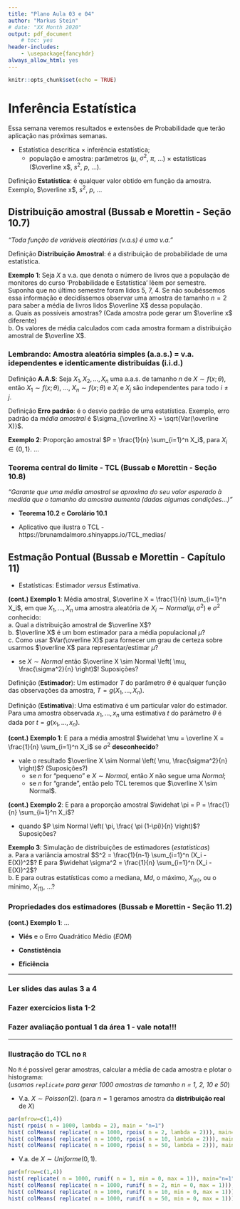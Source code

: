 ```yaml
---
title: "Plano Aula 03 e 04"
author: "Markus Stein"
# date: "XX Month 2020"
output: pdf_document
    # toc: yes
header-includes:
    - \usepackage{fancyhdr}
always_allow_html: yes
---
```

\addtolength{\headheight}{1.0cm} 
\pagestyle{fancyplain} 
\lhead{\includegraphics[height=1.5cm]{LogoIME.png}}
\rhead{\includegraphics[height=1.5cm]{images.jpeg}}
\chead{UNIVERSIDADE FEDERAL DO RIO GRANDE DO SUL \\
INSTITUTO DE MATEMÁTICA E ESTATÍSTICA \\
DEPARTAMENTO DE ESTATÍSTICA \\
\vspace{0.3cm}
MAT02215 - Estatística Geral 2 - 2021/1
}
\renewcommand{\headrulewidth}{0pt} 


```r
knitr::opts_chunk$set(echo = TRUE)
```

# Inferência Estatística
Essa semana veremos resultados e extensões de Probabilidade que terão aplicação nas próximas semanas. 

* Estatística descritica $\times$ inferência estatística;
    + população e amostra: parâmetros ($\mu$, $\sigma^2$, $\pi$, ...) $\times$ estatísticas ($\overline x$, $s^2$, $p$, ...).

Definição **Estatística**: é qualquer valor obtido em função da amostra. Exemplo, $\overline x$, $s^2$, $p$, ...

## Distribuição amostral (Bussab e Morettin - Seção 10.7)
*"Toda função de variáveis aleatórias (v.a.s) é uma v.a."*

Definição **Distribuição Amostral**: é a distribuição de probabilidade de uma estatística.

\vspace{0.3cm}

**Exemplo 1**: Seja $X$ a v.a. que denota o número de livros que a população de monitores do curso 'Probabilidade e Estatística' lêem por semestre. Suponha que no último semestre foram lidos 5, 7, 4. Se não soubéssemos essa informação e decidíssemos observar uma amostra de tamanho $n=2$ para saber a média de livros lidos $\overline X$ dessa população.  
a. Quais as possíveis amostras? (Cada amostra pode gerar um $\overline x$ diferente)  
b. Os valores de média calculados com cada amostra formam a distribuição amostral de $\overline X$.

<!-- \vspace{0.2cm} -->

### Lembrando: Amostra aleatória simples (a.a.s.)  $=$ v.a. idependentes e identicamente distribuídas (i.i.d.)   
Definição **A.A.S**: Seja $X_1, X_2, \ldots, X_n$ uma a.a.s. de tamanho $n$ de $X \sim f(x; \theta)$, então $X_1 \sim f(x; \theta)$, ..., $X_n \sim f(x; \theta)$ e $X_i$ e $X_j$ são independentes para todo $i \neq j$.

<!-- * **Exemplo 2**: Seja $X$ a duração de vida de um tipo de lâmpada, tal que $X \sim Normal(\mu, \sigma^2)$. Também assuma que $X_1, X_2, \ldots, X_n$ são uma a.a. de tamanho $n$ de $X$ e $E(X) = \mu$. -->
<!--     + Média amostral $\overline X = \frac{X_1 + X_2 + \ldots + X_n}{n} = \frac{1}{n} \sum_{i=1}^n X_i$ é aleatória.  -->
<!--     + Depois de observada a amostra $(X_1, \ldots, X_n) = (x_1, \ldots, x_n)$ escrevemos a estatística $\overline x = \frac{1}{n} \sum_{i=1}^n x_i$. -->

Definição **Erro padrão**: é o desvio padrão de uma estatística. Exemplo, erro padrão da *média amostral* é $\sigma_{\overline X} = \sqrt{Var(\overline X)}$.


\vspace{0.3cm}

**Exemplo 2**: Proporção amostral $P = \frac{1}{n} \sum_{i=1}^n X_i$, para $X_i \in \left\{ 0, 1 \right\}$. ...

<!-- \vspace{0.2cm} -->

### Teorema central do limite - TCL (Bussab e Morettin - Seção 10.8)
*"Garante que uma média amostral se aproxima do seu valor esperado à medida que o tamanho da amostra aumenta (dadas algumas condições...)"*

* **Teorema 10.2** e **Corolário 10.1**  

* Aplicativo que ilustra o TCL - https://brunamdalmoro.shinyapps.io/TCL_medias/

## Estmação Pontual (Bussab e Morettin - Capítulo 11)
* Estatísticas: Estimador *versus* Estimativa.

**(cont.) Exemplo 1**: Média amostral, $\overline X = \frac{1}{n} \sum_{i=1}^n X_i$, em que $X_1, \ldots, X_n$ uma amostra aleatória de $X_i \sim Normal(\mu, \sigma^2)$ e $\sigma^2$ conhecido:   
a. Qual a distribuição amostral de $\overline X$?  
b. $\overline X$ é um bom estimador para a média populacional $\mu$?  
c. Como usar $Var(\overline X)$ para fornecer um grau de certeza sobre usarmos $\overline X$ para representar/estimar $\mu$?  
    
* se $X \sim Normal$ então $\overline X \sim Normal \left( \mu, \frac{\sigma^2}{n} \right)$! Suposições?

Definição (**Estimador**): Um estimador $T$ do parâmetro $\theta$ é qualquer função das observações da amostra, $T=g(X_1, \ldots, X_n)$.  

Definição (**Estimativa**): Uma estimativa é um particular valor do estimador. Para uma amostra observada $x_1, \ldots, x_n$ uma estimativa $t$ do parâmetro $\theta$ é dada por $t=g(x_1, \ldots, x_n)$.  

\vspace{0.5cm}

**(cont.) Exemplo 1**: E para a média amostral $\widehat \mu = \overline X = \frac{1}{n} \sum_{i=1}^n X_i$ se $\sigma^2$ **desconhecido**?  

* vale o resultado $\overline X \sim Normal \left( \mu, \frac{\sigma^2}{n} \right)$? (Suposições?)
    + se $n$ for "pequeno" e $X \sim Normal$, então $X$ não segue uma $Normal$; 
    + se $n$ for "grande", então pelo TCL teremos que $\overline X \sim Normal$. 
    
\vspace{0.5cm}

**(cont.) Exemplo 2**: E para a proporção amostral $\widehat \pi = P = \frac{1}{n} \sum_{i=1}^n X_i$?  

* quando $P \sim Normal \left( \pi, \frac{ \pi (1-\pi)}{n} \right)$? Suposições?

\vspace{0.5cm}

**Exemplo 3**: Simulação de distribuições de estimadores (*estatísticas*)    
a. Para a variância amostral $S^2 = \frac{1}{n-1} \sum_{i=1}^n (X_i - E(X))^2$? E para $\widehat \sigma^2 = \frac{1}{n} \sum_{i=1}^n (X_i - E(X))^2$?  
b. E para outras estatísticas como a mediana, $Md$, o máximo, $X_{(n)}$, ou o mínimo, $X_{(1)}$, ...?

    
### Propriedades dos estimadores (Bussab e Morettin - Seção 11.2)
**(cont.) Exemplo 1**: ...

* **Viés** e o Erro Quadrático Médio ($EQM$)

<!-- \vspace{0.5cm} -->

* **Constistência** 

<!-- **(cont.) Exemplo 1**: ... -->

* **Eficiência**

<!-- **(cont.) Exemplo 1**: ...  -->

<!-- \vspace{0.5cm} -->
***
### Ler slides das aulas 3 a 4
### Fazer exercícios lista 1-2
### Fazer avaliação pontual 1 da área 1 - vale nota!!!
***

<!-- \vspace{0.1cm} -->

### Ilustração do TCL no `R`  

No `R` é possível gerar amostras, calcular a média de cada amostra e plotar o histograma:  
(*usamos `replicate` para gerar 1000 amostras de tamanho n = 1, 2, 10 e 50*)

* V.a. $X \sim Poisson(2)$. (para $n=1$ geramos amostra da **distribuição real** de $X$)
```r
par(mfrow=c(1,4))
hist( rpois( n = 1000, lambda = 2), main = "n=1")
hist( colMeans( replicate( n = 1000, rpois( n = 2, lambda = 2))), main="n=2")
hist( colMeans( replicate( n = 1000, rpois( n = 10, lambda = 2))), main="n=10")
hist( colMeans( replicate( n = 1000, rpois( n = 50, lambda = 2))), main="n=50")
```

<!-- \clearpage -->

<!-- \vspace{2.0cm} -->

* V.a. de $X \sim Uniforme(0,1)$.
```r
par(mfrow=c(1,4))
hist( replicate( n = 1000, runif( n = 1, min = 0, max = 1)), main="n=1")
hist( colMeans( replicate( n = 1000, runif( n = 2, min = 0, max = 1))), main="Uniforme(0,1), n=2")
hist( colMeans( replicate( n = 1000, runif( n = 10, min = 0, max = 1))), main="Uniforme(0,1), n=10")
hist( colMeans( replicate( n = 1000, runif( n = 50, min = 0, max = 1))), main="Uniforme(0,1), n=50")
```

<!-- propriedades dos estimadores -->

